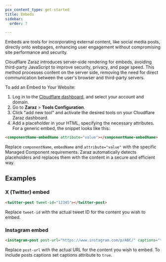 ```yaml
---
pcx_content_type: get-started
title: Embeds
sidebar:
  order: 7

---
```


Embeds are tools for incorporating external content, like social media posts, directly onto webpages, enhancing user engagement without compromising site performance and security.

Cloudflare Zaraz introduces server-side rendering for embeds, avoiding third-party JavaScript to improve security, privacy, and page speed. This method processes content on the server side, removing the need for direct communication between the user's browser and third-party servers.

To add an Embed to Your Website:

1. Log in to the [Cloudflare dashboard](https://dash.cloudflare.com/login), and select your account and domain.
2. Go to **Zaraz** > **Tools Configuration**.
3. Click "add new tool" and activate the desired tools on your Cloudflare Zaraz dashboard.
4. Add a placeholder in your HTML, specifying the necessary attributes. For a generic embed, the snippet looks like this:

```html
<componentName-embedName attribute="value"></componentName-embedName>
```

Replace `componentName`, `embedName` and `attribute="value"` with the specific Managed Component requirements. Zaraz automatically detects placeholders and replaces them with the content in a secure and efficient way.

## Examples

### X (Twitter) embed

```html
<twitter-post tweet-id="12345"></twitter-post>
```

Replace `tweet-id` with the actual tweet ID for the content you wish to embed.

### Instagram embed

```html
<instagram-post post-url="https://www.instagram.com/p/ABC/" captions="true"></instagram-post>
```

Replace `post-url` with the actual URL for the content you wish to embed. To include posts captions set captions attribute to `true`.
